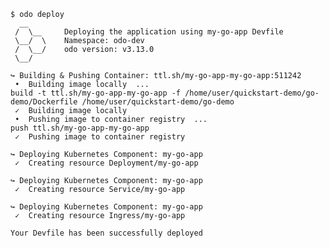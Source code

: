 ```console
$ odo deploy
  __
 /  \__     Deploying the application using my-go-app Devfile
 \__/  \    Namespace: odo-dev
 /  \__/    odo version: v3.13.0
 \__/

↪ Building & Pushing Container: ttl.sh/my-go-app-my-go-app:511242
 •  Building image locally  ...
build -t ttl.sh/my-go-app-my-go-app -f /home/user/quickstart-demo/go-demo/Dockerfile /home/user/quickstart-demo/go-demo
 ✓  Building image locally
 •  Pushing image to container registry  ...
push ttl.sh/my-go-app-my-go-app
 ✓  Pushing image to container registry

↪ Deploying Kubernetes Component: my-go-app
 ✓  Creating resource Deployment/my-go-app

↪ Deploying Kubernetes Component: my-go-app
 ✓  Creating resource Service/my-go-app

↪ Deploying Kubernetes Component: my-go-app
 ✓  Creating resource Ingress/my-go-app

Your Devfile has been successfully deployed

```